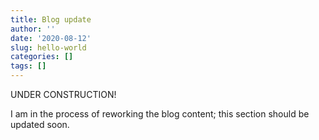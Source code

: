 ```yaml
---
title: Blog update
author: ''
date: '2020-08-12'
slug: hello-world
categories: []
tags: []
---
```


UNDER CONSTRUCTION!
 
I am in the process of reworking the blog content; this section should be updated soon.